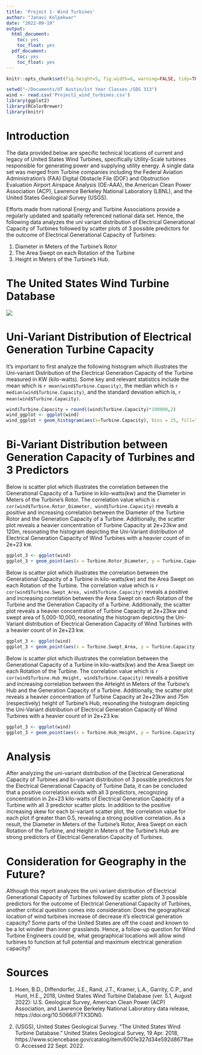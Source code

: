 ```yaml
---
title: 'Project 1- Wind Turbines'
author: "Janavi Kolpekwar"
date: "2022-09-19"
output:
  html_document:
    toc: yes
    toc_float: yes
  pdf_document:
    toc: yes
    toc_float: yes
---
```


```r
knitr::opts_chunk$set(fig.height=5, fig.width=6, warning=FALSE, tidy=TRUE, tidy.opts=list(width.cutoff=60))
```

```r
setwd("~/Documents/UT Austin/1st Year Classes /SDS 313")
wind <- read.csv('Project1_wind_turbines.csv')
library(ggplot2)
library(RColorBrewer)
library(knitr)
```


# Introduction #

The data provided below are specific technical locations of current and legacy of United States Wind Turbines, specifically Utility-Scale turbines responsible for generating power and supplying utility energy. A single data set was merged from Turbine companies including the Federal Aviation Administration's (FAA) Digital Obstacle File (DOF) and Obstruction Evaluation Airport Airspace Analysis (OE-AAA), the American Clean Power Association (ACP), Lawrence Berkeley National Laboratory (LBNL), and the United States Geological Survey (USGS).

Efforts made from national Energy and Turbine Associations provide a regularly updated and spatially referenced national data set. Hence, the following data analyzes the uni variant distribution of Electrical Generational Capacity of Turbines followed by scatter plots of 3 possible predictors for the outcome of Electrical Generational Capacity of Turbines: 

1) Diameter in Meters of the Turbine's Rotor
2) The Area Swept on each Rotation of the Turbine
3) Height in Meters of the Turbine's Hub. 

# The United States Wind Turbine Database #
![](windSbGraphic.jpg)


# Uni-Variant Distribution of Electrical Generation Turbine Capacity #

It's important to first analyze the following histogram which illustrates the Uni-variant Distribution of the Electrical Generation Capacity of the Turbine measured in KW (kilo-watts). Some key and relevant statistics include the mean which is `r mean(wind$Turbine.Capacity)`, the median which is `r median(wind$Turbine.Capacity)`, and the standard deviation which is, `r mean(wind$Turbine.Capacity)`.  


```r
wind$Turbine.Capacity = round((wind$Turbine.Capacity)*100000,2)
wind_ggplot <- ggplot(wind)
wind_ggplot + geom_histogram(aes(x=Turbine.Capacity), bins = 25, fill="magenta", col="white") + labs(title="Electrical Generation Capacity of Turbines", x="Electrical Generation Capacity of Turbines measured in KW (kilo-watts)",y="Count")
```

# Bi-Variant Distribution between Generation Capacity of Turbines and 3 Predictors #


Below is scatter plot which illustrates the correlation between the Generational Capacity of a Turbine in kilo-watts(kw) and the Diameter in Meters of the Turbine's Rotor. The correlation value which is `r cor(wind$Turbine.Rotor_Diameter, wind$Turbine.Capacity)` reveals a positive and increasing correlation between the Diameter of the Turbine Rotor and the Generation Capacity of a Turbine. Additionally, the scatter plot reveals a heavier concentration of Turbine Capacity at 2e+23kw and 120m, resonating the histogram depicting the Uni-Variant distribution of Electrical Generation Capacity of Wind Turbines with a heavier count of in 2e+23 kw. 

```r
ggplot_3 <- ggplot(wind)
ggplot_3 + geom_point(aes(x = Turbine.Rotor_Diameter, y = Turbine.Capacity), col = "aquamarine")+ labs( title = "Graph 1", x = "Diameter of the Turbine's Rotor in Meters (m)" , y = "Turbine Capacity measured in KW (kilo-watts)")
```


Below is scatter plot which illustrates the correlation between the Generational Capacity of a Turbine in kilo-watts(kw) and the Area Swept on each Rotation of the Turbine. The correlation value which is `r cor(wind$Turbine.Swept_Area, wind$Turbine.Capacity)` reveals a positive and increasing correlation between the Area Swept on each Rotation of the Turbine and the Generation Capacity of a Turbine. Additionally, the scatter plot reveals a heavier concentration of Turbine Capacity at 2e+23kw and swept area of 5,000-10,000, resonating the histogram depicting the Uni-Variant distribution of Electrical Generation Capacity of Wind Turbines with a heavier count of in 2e+23 kw.


```r
ggplot_3 <- ggplot(wind)
ggplot_3 + geom_point(aes(x = Turbine.Swept_Area, y = Turbine.Capacity), col = "purple")+ labs( title = "Graph 2", x = "The Area Swept on each Rotation of the Turbine" , y = "Turbine Capacity measured in KW (kilo-watts)")

```

Below is scatter plot which illustrates the correlation between the Generational Capacity of a Turbine in kilo-watts(kw) and the Area Swept on each Rotation of the Turbine. The correlation value which is `r cor(wind$Turbine.Hub_Height, wind$Turbine.Capacity)` reveals a positive and increasing correlation between the AHeight in Meters of the Turbine's Hub and the Generation Capacity of a Turbine. Additionally, the scatter plot reveals a heavier concentration of Turbine Capacity at 2e+23kw and 75m (respectively) height of Turbine's Hub, resonating the histogram depicting the Uni-Variant distribution of Electrical Generation Capacity of Wind Turbines with a heavier count of in 2e+23 kw.


```r
ggplot_3 <- ggplot(wind)
ggplot_3 + geom_point(aes(x = Turbine.Hub_Height, y = Turbine.Capacity), col = "red")+ labs( title = "Graph 3", x = "Height of the Turbine's Hub in meters(m)" , y = "Turbine Capacity measured in kilo-watts(kw)")

```

# Analysis # 

After analyzing the uni-variant distribution of the Electrical Generational Capacity of Turbines and bi-variant distribution of 3 possible predictors for the Electrical Generational Capacity of Turbine Data, it can be concluded that a positive correlation exists with all 3 predictors, recognizing concentration in 2e+23 kilo-watts of Electrical Generation Capacity of a Turbine with all 3 predictor scatter plots. In addition to the positive increasing skew for each bi-variant scatter plot, the correlation value for each plot if greater than 0.5, revealing a strong positive correlation. As a result, the Diameter in Meters of the Turbine's Rotor, Area Swept on each Rotation of the Turbine, and Height in Meters of the Turbine's Hub are strong predictors of Electrical Generation Capacity of Turbines. 

# Consideration for Geography in the Future? # 

Although this report analyzes the uni variant distribution of Electrical Generational Capacity of Turbines followed by scatter plots of 3 possible predictors for the outcome of Electrical Generational Capacity of Turbines, another critical question comes into consideration: Does the geographical location of wind turbines increase of decrease it's electrical generation capacity? Some parts of the United States are off the coast and known to be a lot windier than inner grasslands. Hence, a follow-up question for Wind Turbine Engineers could be, what geographical locations will allow wind turbines to function at full potential and maximum electrical generation capacity? 


# Sources #

1)  Hoen, B.D., Diffendorfer, J.E., Rand, J.T., Kramer, L.A., Garrity, C.P., and Hunt, H.E., 2018, United States Wind Turbine Database (ver. 5.1, August 2022): U.S. Geological Survey, American Clean Power (ACP) Association, and Lawrence Berkeley National Laboratory data release, https://doi.org/10.5066/F7TX3DN0.

2) (USGS), United States Geological Survey. “The United States Wind Turbine Database.” United States Geological Survey, 19 Apr. 2018, https://www.sciencebase.gov/catalog/item/6001e327d34e592d8671fae0. Accessed 22 Sept. 2022. 




